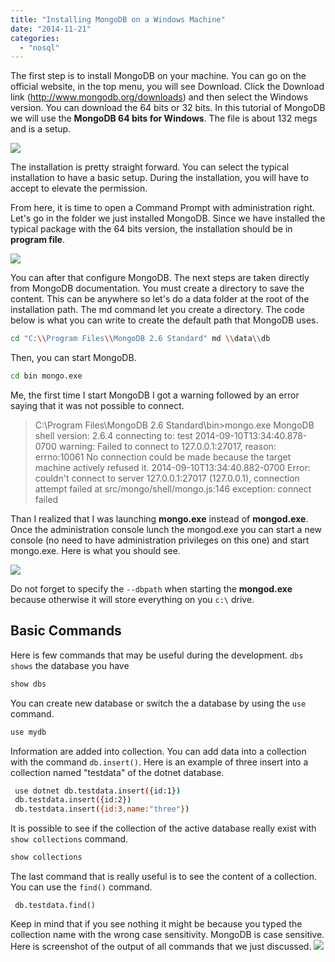 ```yaml
---
title: "Installing MongoDB on a Windows Machine"
date: "2014-11-21"
categories: 
  - "nosql"
---
```


The first step is to install MongoDB on your machine. You can go on the official website, in the top menu, you will see Download. Click the Download link (http://www.mongodb.org/downloads) and then select the Windows version. You can download the 64 bits or 32 bits. In this tutorial of MongoDB we will use the **MongoDB 64 bits for Windows**. The file is about 132 megs and is a setup.

![](images/MongoDbSetup-400x311.png)

The installation is pretty straight forward. You can select the typical installation to have a basic setup. During the installation, you will have to accept to elevate the permission.

From here, it is time to open a Command Prompt with administration right. Let's go in the folder we just installed MongoDB. Since we have installed the typical package with the 64 bits version, the installation should be in **program file**.

![](images/MongoDbConsole-400x203.png)

You can after that configure MongoDB. The next steps are taken directly from MongoDB documentation. You must create a directory to save the content. This can be anywhere so let's do a data folder at the root of the installation path. The md command let you create a directory. The code below is what you can write to create the default path that MongoDB uses. 

``` sh
cd "C:\\Program Files\\MongoDB 2.6 Standard" md \\data\\db 
``` 

Then, you can start MongoDB. 

```sh
cd bin mongo.exe 
``` 

Me, the first time I start MongoDB I got a warning followed by an error saying that it was not possible to connect.

> C:\\Program Files\\MongoDB 2.6 Standard\\bin>mongo.exe MongoDB shell version: 2.6.4 connecting to: test 2014-09-10T13:34:40.878-0700 warning: Failed to connect to 127.0.0.1:27017, reason: errno:10061 No connection could be made because the target machine actively refused it. 2014-09-10T13:34:40.882-0700 Error: couldn't connect to server 127.0.0.1:27017 (127.0.0.1), connection attempt failed at src/mongo/shell/mongo.js:146 exception: connect failed

Than I realized that I was launching **mongo.exe** instead of **mongod.exe**. Once the administration console lunch the mongod.exe you can start a new console (no need to have administration privileges on this one) and start mongo.exe. Here is what you should see.

![](images/MongoDbConsole-400x203.png)

Do not forget to specify the `--dbpath` when starting the **mongod.exe** because otherwise it will store everything on you `c:\` drive.

## Basic Commands

Here is few commands that may be useful during the development. `dbs shows` the database you have 

```sh
show dbs 
```  

You can create new database or switch the a database by using the `use` command. 

```sh
use mydb 
```  

Information are added into collection. You can add data into a collection with the command `db.insert()`. 
Here is an example of three insert into a collection named "testdata" of the dotnet database.

```sh
 use dotnet db.testdata.insert({id:1}) 
 db.testdata.insert({id:2}) 
 db.testdata.insert({id:3,name:"three"}) 
```  

It is possible to see if the collection of the active database really exist with `show collections` command.

```sh
show collections 
``` 

The last command that is really useful is to see the content of a collection. You can use the `find()` command. 

``` 
 db.testdata.find() 
```  

Keep in mind that if you see nothing it might be because you typed the collection name with the wrong case sensitivity. MongoDB is case sensitive. Here is screenshot of the output of all commands that we just discussed. ![](images/MongoBasicCommands-400x275.png)
